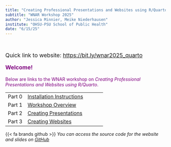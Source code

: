 ```yaml
---
title: "Creating Professional Presentations and Websites using R/Quarto"
subtitle: "WNAR Workshop 2025"
author: "Jessica Minnier, Meike Niederhausen"
institute: "OHSU-PSU School of Public Health"
date: "6/15/25"
---
```


<br>

::: {style="font-size: 125%;"}
Quick link to website: <https://bit.ly/wnar2025_quarto>

__[Welcome!]{style="color:purple"}__



:::


[Below are links to the WNAR workshop on *Creating Professional Presentations and Websites using R/Quarto*.]{style="color:purple"}


|        |                                                                    |
|---------------|---------------------------------------------------------|
| Part 0 | [Installation Instructions](slides/part0_installation.qmd){target="_blank"}                                         |
| Part 1 | [Workshop Overview](slides/part1_overview.qmd){target="_blank"}           |
| Part 2 | [Creating Presentations](slides/part2_presentations.qmd){target="_blank"} |
| Part 3 | [Creating Websites](slides/part3_webpages.qmd){target="_blank"}           |

{{< fa brands github >}} _You can access the source code for the website and slides on [GitHub](https://github.com/OHSU-OCTRI-BERD/Quarto_WNAR_2025){target="_blank"}_
 
